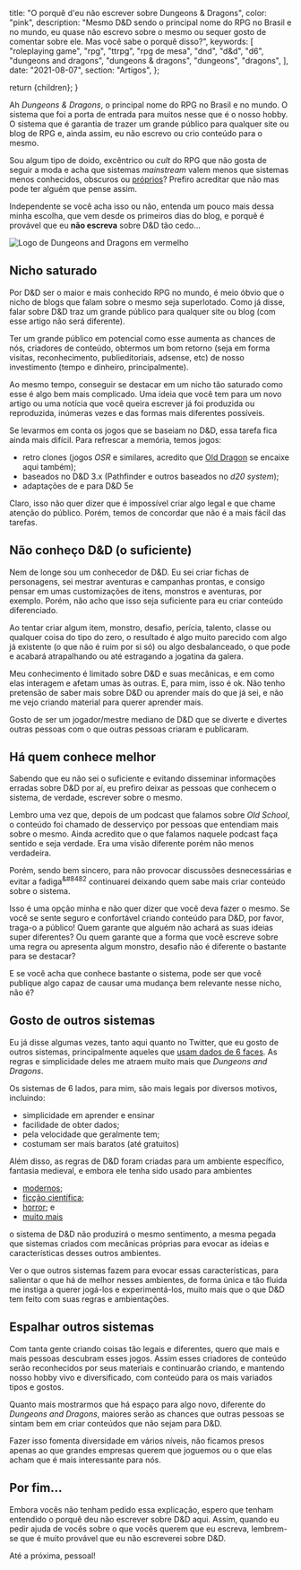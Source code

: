 
  title: "O porquê d'eu não escrever sobre Dungeons & Dragons",
  color: "pink",
  description:
    "Mesmo D&D sendo o principal nome do RPG no Brasil e no mundo, eu quase não escrevo sobre o mesmo ou sequer gosto de comentar sobre ele. Mas você sabe o porquê disso?",
  keywords: [
    "roleplaying game",
    "rpg",
    "ttrpg",
    "rpg de mesa",
    "dnd",
    "d&d",
    "d6",
    "dungeons and dragons",
    "dungeons & dragons",
    "dungeons",
    "dragons",
  ],
  date: "2021-08-07",
  section: "Artigos",
};

  return <InternalLayout meta={meta}>{children}</InternalLayout>;
}

Ah _Dungeons & Dragons_, o principal nome do RPG no Brasil e no mundo. O sistema que foi a porta de entrada para muitos nesse que é o nosso hobby. O sistema que é garantia de trazer um grande público para qualquer site ou blog de RPG e, ainda assim, eu não escrevo ou crio conteúdo para o mesmo.

Sou algum tipo de doido, excêntrico ou _cult_ do RPG que não gosta de seguir a moda e acha que sistemas _mainstream_ valem menos que sistemas menos conhecidos, obscuros ou [próprios](/alter-ego)? Prefiro acreditar que não mas pode ter alguém que pense assim.

Independente se você acha isso ou não, entenda um pouco mais dessa minha escolha, que vem desde os primeiros dias do blog, e porquê é provável que eu **não escreva** sobre D&D tão cedo...

![Logo de Dungeons and Dragons em vermelho](https://res.cloudinary.com/erickpatrick/image/upload/v1628363394/rpgdm/dungeons-and-dragons-logo-16-x-9.jpg)

## Nicho saturado

Por D&D ser o maior e mais conhecido RPG no mundo, é meio óbvio que o nicho de blogs que falam sobre o mesmo seja superlotado. Como já disse, falar sobre D&D traz um grande público para qualquer site ou blog (com esse artigo não será diferente).

Ter um grande público em potencial como esse aumenta as chances de nós, criadores de conteúdo, obtermos um bom retorno (seja em forma visitas, reconhecimento, publieditoriais, adsense, etc) de nosso investimento (tempo e dinheiro, principalmente).

Ao mesmo tempo, conseguir se destacar em um nicho tão saturado como esse é algo bem mais complicado. Uma ideia que você tem para um novo artigo ou uma notícia que você queira escrever já foi produzida ou reproduzida, inúmeras vezes e das formas mais diferentes possíveis.

Se levarmos em conta os jogos que se baseiam no D&D, essa tarefa fica ainda mais difícil. Para refrescar a memória, temos jogos:

- retro clones (jogos _OSR_ e similares, acredito que [Old Dragon](https://www.burobrasil.com/produtos/old-dragon/) se encaixe aqui também);
- baseados no D&D 3.x (Pathfinder e outros baseados no _d20 system_);
- adaptações de e para D&D 5e

Claro, isso não quer dizer que é impossível criar algo legal e que chame atenção do público. Porém, temos de concordar que não é a mais fácil das tarefas.

## Não conheço D&D (o suficiente)

Nem de longe sou um conhecedor de D&D. Eu sei criar fichas de personagens, sei mestrar aventuras e campanhas prontas, e consigo pensar em umas customizações de itens, monstros e aventuras, por exemplo. Porém, não acho que isso seja suficiente para eu criar conteúdo diferenciado.

Ao tentar criar algum item, monstro, desafio, perícia, talento, classe ou qualquer coisa do tipo do zero, o resultado é algo muito parecido com algo já existente (o que não é ruim por si só) ou algo desbalanceado, o que pode e acabará atrapalhando ou até estragando a jogatina da galera.

Meu conhecimento é limitado sobre D&D e suas mecânicas, e em como elas interagem e afetam umas às outras. E, para mim, isso é ok. Não tenho pretensão de saber mais sobre D&D ou aprender mais do que já sei, e não me vejo criando material para querer aprender mais.

Gosto de ser um jogador/mestre mediano de D&D que se diverte e divertes outras pessoas com o que outras pessoas criaram e publicaram.

## Há quem conhece melhor

Sabendo que eu não sei o suficiente e evitando disseminar informações erradas sobre D&D por aí, eu prefiro deixar as pessoas que conhecem o sistema, de verdade, escrever sobre o mesmo.

Lembro uma vez que, depois de um podcast que falamos sobre _Old School_, o conteúdo foi chamado de desserviço por pessoas que entendiam mais sobre o mesmo. Ainda acredito que o que falamos naquele podcast faça sentido e seja verdade. Era uma visão diferente porém não menos verdadeira.

Porém, sendo bem sincero, para não provocar discussões desnecessárias e evitar a fadiga<sup>&#8482</sup> continuarei deixando quem sabe mais criar conteúdo sobre o sistema.

Isso é uma opção minha e não quer dizer que você deva fazer o mesmo. Se você se sente seguro e confortável criando conteúdo para D&D, por favor, traga-o a público! Quem garante que alguém não achará as suas ideias super diferentes? Ou quem garante que a forma que você escreve sobre uma regra ou apresenta algum monstro, desafio não é diferente o bastante para se destacar?

E se você acha que conhece bastante o sistema, pode ser que você publique algo capaz de causar uma mudança bem relevante nesse nicho, não é?

## Gosto de outros sistemas

Eu já disse algumas vezes, tanto aqui quanto no Twitter, que eu gosto de outros sistemas, principalmente aqueles que [usam dados de 6 faces](artigos/2021/02/sistema-tinyd6). As regras e simplicidade deles me atraem muito mais que _Dungeons and Dragons_.

Os sistemas de 6 lados, para mim, são mais legais por diversos motivos, incluindo:

- simplicidade em aprender e ensinar
- facilidade de obter dados;
- pela velocidade que geralmente tem;
- costumam ser mais baratos (até gratuitos)

Além disso, as regras de D&D foram criadas para um ambiente específico, fantasia medieval, e embora ele tenha sido usado para ambientes

- [modernos](https://www.drivethrurpg.com/product/332115/The-Spy-Game-Core-Rulebook?affiliate_id=2024265);
- [ficção científica](https://www.drivethrurpg.com/product/258667/Dark-Matter??affiliate_id=2024265);
- [horror](https://preview.drivethrurpg.com/en/product/286002/sandy-petersen-s-cthulhu-mythos-for-5e?affiliate_id=2024265); e
- [muito mais](https://www.drivethrurpg.com/browse.php?src=fid2140&filters=0_2140_45326_44499_0&affiliate_id=2024265)

o sistema de D&D não produzirá o mesmo sentimento, a mesma pegada que sistemas criados com mecânicas próprias para evocar as ideias e características desses outros ambientes.

Ver o que outros sistemas fazem para evocar essas características, para salientar o que há de melhor nesses ambientes, de forma única e tão fluida me instiga a querer jogá-los e experimentá-los, muito mais que o que D&D tem feito com suas regras e ambientações.

## Espalhar outros sistemas

Com tanta gente criando coisas tão legais e diferentes, quero que mais e mais pessoas descubram esses jogos. Assim esses criadores de conteúdo serão reconhecidos por seus materiais e continuarão criando, e mantendo nosso hobby vivo e diversificado, com conteúdo para os mais variados tipos e gostos.

Quanto mais mostrarmos que há espaço para algo novo, diferente do _Dungeons and Dragons_, maiores serão as chances que outras pessoas se sintam bem em criar conteúdos que não sejam para D&D.

Fazer isso fomenta diversidade em vários níveis, não ficamos presos apenas ao que grandes empresas querem que joguemos ou o que elas acham que é mais interessante para nós.

## Por fim...

Embora vocês não tenham pedido essa explicação, espero que tenham entendido o porquê deu não escrever sobre D&D aqui. Assim, quando eu pedir ajuda de vocês sobre o que vocês querem que eu escreva, lembrem-se que é muito provável que eu não escreverei sobre D&D.

Até a próxima, pessoal!
